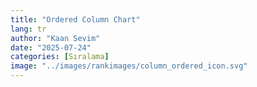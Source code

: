 ---
title: "Ordered Column Chart"
lang: tr
author: "Kaan Sevim"
date: "2025-07-24"
categories: [Sıralama]
image: "../images/rankimages/column_ordered_icon.svg"
---

